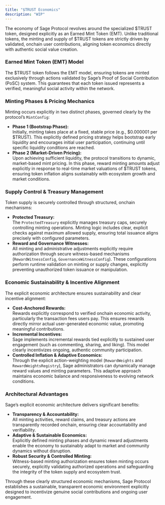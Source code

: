 ```yaml
---
title: "$TRUST Economics"
description: "WIP"
---
```


The economy of Sage Protocol revolves around the specialized \$TRUST token, designed explicitly as an Earned Mint Token (EMT). Unlike traditional tokens, the minting and supply of \$TRUST tokens are strictly driven by validated, onchain user contributions, aligning token economics directly with authentic social value creation.

### **Earned Mint Token (EMT) Model**

The \$TRUST token follows the EMT model, ensuring tokens are minted exclusively through actions validated by Sage’s Proof of Social Contribution (PoSC) system. This guarantees that each token issued represents a verified, meaningful social activity within the network.

### **Minting Phases & Pricing Mechanics**

Minting occurs explicitly in two distinct phases, governed clearly by the protocol’s `MintConfig`:

- **Phase 1 (Bootstrap Phase):**\
  Initially, minting takes place at a fixed, stable price (e.g., \$0.000001 per \$TRUST). This explicitly defined pricing strategy helps bootstrap early liquidity and encourages initial user participation, continuing until specific liquidity conditions are reached.
- **Phase 2 (Market-Driven Pricing):**\
  Upon achieving sufficient liquidity, the protocol transitions to dynamic, market-based mint pricing. In this phase, reward minting amounts adjust explicitly in response to real-time market valuations of \$TRUST tokens, ensuring token inflation aligns sustainably with ecosystem growth and market conditions.

### **Supply Control & Treasury Management**

Token supply is securely controlled through structured, onchain mechanisms:

- **Protected Treasury:**\
  The `ProtectedTreasury` explicitly manages treasury caps, securely controlling minting operations. Minting logic includes clear, explicit checks against maximum allowed supply, ensuring total issuance aligns precisely with configured parameters.
- **Reward and Governance Witnesses:**\
  All minting and administrative adjustments explicitly require authorization through secure witness-based mechanisms (`RewardWitnessConfig`, `GovernanceWitnessConfig`). These configurations perform runtime validation on minting or supply changes, explicitly preventing unauthorized token issuance or manipulation.

### **Economic Sustainability & Incentive Alignment**

The explicit economic architecture ensures sustainability and clear incentive alignment:

- **Cost-Anchored Rewards:**\
  Rewards explicitly correspond to verified onchain economic activity, particularly the transaction fees users pay. This ensures rewards directly mirror actual user-generated economic value, promoting meaningful contributions.
- **Incremental Incentives:**\
  Sage implements incremental rewards tied explicitly to sustained user engagement (such as commenting, sharing, and liking). This model clearly incentivizes ongoing, authentic community participation.
- **Controlled Inflation & Adaptive Economics:**\
  Through the explicit action-weighting model (`RewardWeights` and `RewardWeightsRegistry`), Sage administrators can dynamically manage reward values and minting parameters. This adaptive approach maintains economic balance and responsiveness to evolving network conditions.

### **Architectural Advantages**

Sage’s explicit economic architecture delivers significant benefits:

- **Transparency & Accountability:**\
  All minting activities, reward claims, and treasury actions are transparently recorded onchain, ensuring clear accountability and verifiability.
- **Adaptive & Sustainable Economics:**\
  Explicitly defined minting phases and dynamic reward adjustments enable the economy to sustainably adapt to market and community dynamics without disruption.
- **Robust Security & Controlled Minting:**\
  Witness-based minting authorization ensures token minting occurs securely, explicitly validating authorized operations and safeguarding the integrity of the token supply and ecosystem trust.

Through these clearly structured economic mechanisms, Sage Protocol establishes a sustainable, transparent economic environment explicitly designed to incentivize genuine social contributions and ongoing user engagement.
